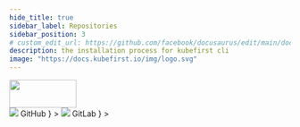 ```yaml
---
hide_title: true
sidebar_label: Repositories
sidebar_position: 3
# custom_edit_url: https://github.com/facebook/docusaurus/edit/main/docs/api-doc-markdown.md
description: the installation process for kubefirst cli
image: "https://docs.kubefirst.io/img/logo.svg"
---
```


<div
  style={{
    display: "flex",
    justifyContent: "flex-end",
    alignItems: "center",
  }}
>
  <div>
    <img src={config.CIVO_LOGO_URL} height="50" width="120" />
  </div>
</div>

<Tabs groupId="git_provider" defaultValue="github" queryString>
    <TabItem
      attributes={{className: styles.github}}
      value="github"
      label={
        <div className="git-tab">
          <img src="https://assets.kubefirst.com/console/github.svg" />
          <span>GitHub</span>
        </div>
      }
    >
      <GitHubRepositories />
    </TabItem>
    <TabItem
      value="gitlab"
      attributes={{className: styles.gitlab}}
      label={
        <div className="git-tab">
          <img src="https://assets.kubefirst.com/console/gitlab.svg" />
          <span>GitLab</span>
        </div>
      }
    >
      <GitLabRepositories />
    </TabItem>
</Tabs>
